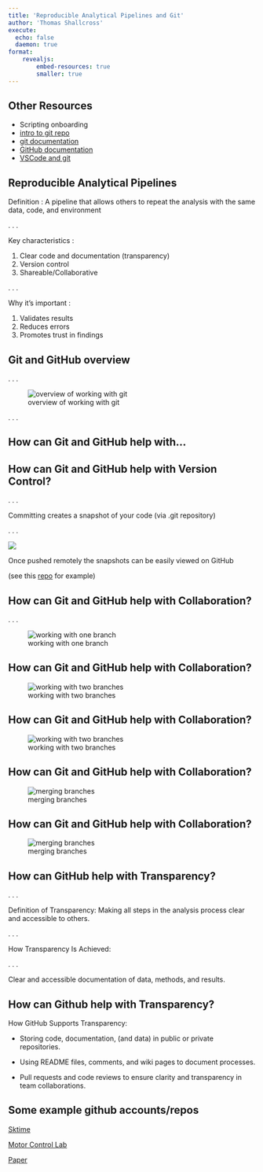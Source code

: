 ```yaml
---
title: 'Reproducible Analytical Pipelines and Git'
author: 'Thomas Shallcross'
execute: 
  echo: false
  daemon: true
format: 
    revealjs:
        embed-resources: true
        smaller: true
---
```


## Other Resources

- Scripting onboarding
- [intro to git repo](https://github.com/ncl-icb-analytics/intro_to_git)
- [git documentation](https://git-scm.com/book/en/v2/Getting-Started-About-Version-Control)
- [GitHub documentation](https://docs.github.com/en/get-started)
- [VSCode and git](https://code.visualstudio.com/docs/sourcecontrol/overview)


## Reproducible Analytical Pipelines

Definition : A pipeline that allows others to repeat the analysis with the same data, code, and environment

. . .

Key characteristics :

:::{.incremental}
1. Clear code and documentation (transparency)
2. Version control
3. Shareable/Collaborative
:::

. . .

Why it's important :

:::{.incremental}
1. Validates results
2. Reduces errors
3. Promotes trust in findings
:::


<!-- The Government's Digital Service Standard 12th principle states that all publicly funded code should be open, reusable and available under appropriate licences. To achieve this transparency, we can save our code to public-facing repositories like GitHub. -->

## Git and GitHub overview

. . .

![overview of working with git](img/github_workflow.png)

. . .



## How can Git and GitHub help with...

## How can Git and GitHub help with Version Control?

. . .



Committing creates a snapshot of your code (via .git repository)

. . .

![](img/github_branches_1.png)

Once pushed remotely the snapshots can be easily viewed on GitHub

(see this [repo](https://github.com/TomSha/git_cop_presentation) for example)

## How can Git and GitHub help with Collaboration?

. . .

![working with one branch](img/github_branches_1.png)

## How can Git and GitHub help with Collaboration?

![working with two branches](img/github_branches_2.png)

## How can Git and GitHub help with Collaboration?

![working with two branches](img/github_branches_3.png)

## How can Git and GitHub help with Collaboration?

![merging branches](img/github_branches_4.png)

## How can Git and GitHub help with Collaboration?

![merging branches](img/github_branches_5.png)


## How can GitHub help with Transparency?

. . .

Definition of Transparency: Making all steps in the analysis process clear and accessible to others.

. . .

How Transparency Is Achieved:

. . .

Clear and accessible documentation of data, methods, and results.

## How can Github help with Transparency?

How GitHub Supports Transparency:

:::{.incremental}

- Storing code, documentation, (and data) in public or private repositories.

- Using README files, comments, and wiki pages to document processes.

- Pull requests and code reviews to ensure clarity and transparency in team collaborations.

:::


## Some example github accounts/repos

[Sktime](https://github.com/sktime/sktime)

[Motor Control Lab](https://github.com/AdaptiveMotorControlLab)

[Paper](https://github.com/TomSha/zebrafish_tectum_paper)












